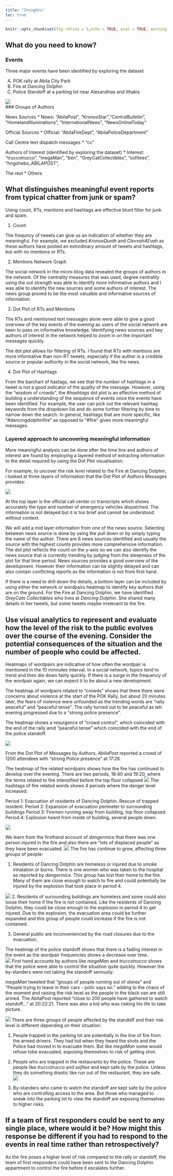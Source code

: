 ```yaml
---
title: "Insights"
toc: true
---
```


```r
knitr::opts_chunk$set(fig.retina = 3,echo = TRUE, eval = TRUE, warning = FALSE, message = FALSE)
```

## What do you need to know?

### Events

Three major events have been identified by exploring the dataset

A.	POK rally at Abila City Park 
B.	Fire at Dancing Dolphin
C.  Police Standoff at a parking lot near Alexandrias and Ithakis 

![](Img/events.jpg)  
### Groups of Authors 

News Sources
* News: "AbilaPost", "KronosStar","CentralBulletin", "HomelandIlluminations", "InternationalNews", "NewsOnlineToday"

Official Sources
* Official: "AbilaFireDept", "AbilaPoliceDepartment"

Call Centre text dispatch messages 
* "cc"

Authors of Interest (identified by exploring the dataset)
* Interest: "truccotrucco", "megaMan", "ben", "GreyCatCollectibles", "sofitees", "hngohebo_ABILAPOST", 

The rest
* Others 


## What distinguishes meaningful event reports from typical chatter from junk or spam?  

Using count, RTs, mentions and hashtags are effective blunt filter for junk and spam. 

1. Count  

The frequncy of tweets can give us an indication of whether they are meaningful. For example, we excluded *KronosQuoth* and *Clevvah4Evah* as these authors have posted an extrodinary amount of tweets and hashtags, but with no mentions or RTs. 

2. Mentions Network Graph 

The social network in the micro-blog data revealed the groups of authors in the network. 
Of the centrality measures that was used, degree centrality using the out strength was able to identify more informative authors and I was able to identify the new sources and some authors of interest. 
The news group proved to be the most valuable and informative sources of information. 

3. Dot Plot of RTs and Mentions

The RTs and mentioned text messages alone were able to give a good overview of the key events of the evening as users of the social network are keen to pass on informative knowledge. Identifying news sources and key authors of interest in the network helped to zoom in on the important messages quickly. 
 
The dot plot allows for filtering of RTs. I found that RTs with mentions are more informative than non-RT tweets, especially if the author is a credible source or popular authority in the social network, like the news.

4. Dot Plot of Hashtags

From the barchart of hastags, we see that the number of hashtags in a tweet is not a good indicator of the quality of the message. However, using the "wisdom of crowds", the *#hashtags* dot plot is an effective method of building a understanding of the sequence of events once the events have been identified. 
For example, the user can pick out the relevant hashtag keywords from the dropdown list and do some further filtering by time to narrow down the search. 
In general, hashtags that are more specific, like "#dancingdolphinfire" as opposed to "#fire" gives more meaningful messages. 


### Layered approach to uncovering meaningful information 

More meaningful analysis can be done after the time line and authors of interest are found by employing a layered method of extracting information to the detail required by using the Dot Plot visualisation. 

For example, to uncover the risk level related to the Fire at Dancing Dolphin, i looked at three layers of information that the Dot Plot of Authors Messages provides:

![](Img/aut1.jpg) 

At the top layer is the official call center *cc* transcripts which shows accurately the type and number of emergency vehicles dispatched. The information is not delayed but it is too brief and cannot be understood without context. 

We will add a mid layer information from one of the news source. Selecting between news source is done by using the pull down or by simply typing the name of the author. There are 6 news sources identified and usually the source with the highest counts provides more comprehensive information. The dot plot reflects the count on the y-axis so we can also identify the news source that is currently trending by judging from the steepness of the plot for that time period. 
News sources provides a good overview of the development. However their information can be slightly delayed and can also contain conflicting reports as the information is not from first hand. 

If there is a need to drill down the details, a bottom layer can be included by using either the network or wordpairs heatmap to identify key authors that are on the ground. For the Fire at Dancing Dolphin, we have identified *GreyCats Collectables* who lives at *Dancing Dolphin*. She shared many details in her tweets, but some tweets maybe irrelevant to the fire. 


## Use visual analytics to represent and evaluate how the level of the risk to the public evolves over the course of the evening. Consider the potential consequences of the situation and the number of people who could be affected.   


Heatmaps of wordpairs are indicative of how often the wordpair is mentioned in the 10 minnutes interval. In a social network, topics tend to trend and then die down fairly quickly. If there is a surge in the frequency of the wordpair again, we can expect it to be about a new development.  

The heatmap of wordpairs related to "crowds" shows that there there were concerns about violence at the start of the POK Rally, but about 20 minutes later, the fears of violence were unfounded as the trending words are "rally peaceful" and "peaceful tense". The rally turned out to be peaceful as teh evening progressed due to a "strong police presence".  

The heatmap shows a resurgence of "crowd control", which coincided with the end of the rally amd "peaceful tense" which coincided with the end of the police standoff.    

![](Img/risk4.jpg)  

From the Dot Plot of Messages by Authors, *AbilaPost* reported a crowd of 1200 attendees with "strong Police presence" at 17:26. 

[](Img/risk5.jpg) 


The heatmap of fire related wordpairs shows how the fire has continued to develop over the evening. There are two periods, 18:40 and 19:20, where the terms related to fire intensified before the top floor collapsed
![](Img/heatmap2.jpg) 
The hashtags of fire related words shows 4 periods where the danger level increased. 

Period 1: Evacuation of residents of Dancing Dolphin. Rescue of trapped resident. 
Period 2: Expansion of evacuation perimeter to surrounding buildings
Period 3: Firemen running away from building, top floor collapsed. 
Period 4: Explosion heard from inside of building, several people down. 
 
![](Img/hash6.jpg) 

We learn from the firsthand account of *dangermice* that there was one person injured in the fire and also there are "lots of displaced people" as they have been evacuated. 
![](Img/risk6.jpg) 
The fire has continue to grow, affecting three groups of people: 

1. Residents of Dancing Dolphin are homeless or injured due to smoke inhalation or burns. There is one women who was taken to the hospital as reported by *dangermice*. This group has lost their home to the fire. Many of them are close enough to watch to fire and could potentially be injured by the explosion that took place in period 4. 

![](Img/risk7.jpg) 
2. Residents of surrounding buildings are homeless and some could also loose their home if the fire is not contained. Like the residents of Dancing Dolphin, they could be close enough to the explosion in period 4 to get injured. 
Due to the explosion, the evacuation area could be further expanded and this group of people could increase if the fire is not contained. 

3. General public are inconvenienced by the road closures due to the evacuation.

The heatmap of the police standoff shows that there is a fading interest in the event as the wordpair frequencies shows a decrease over time.  
![](Img/risk8.jpg) 
First hand accounts by authors like *megaMan* and *truccotrucco* shows that the police were able to control the situation quite quickly. However the by-standers were not taking the standoff seriously.  

*megaMan* tweeted that “groups of people running out of stores” and “People trying to leave in their cars - polic says no.” adding to the chaos of the moment and raising the risk level as the people in the black van are still armed. The AbilaPost reported “close to 200 people have gathered to watch standoff…” at 20:22:21. There was also a kid who was risking his life to take picture.  

![](Img/risk9.jpg) 
There are three groups of people affected by the standoff and their risk level is different depending on their situation:  

1. People trapped in the parking lot are potentially in the line of fire from the armed drivers. They had hid when they heard the shots and the Police had moved in to evacuate them. But like *megaMan* some would refuse tobe evacuated, exposing themselves to risk of getting shot. 

2. People who are trapped in the restaurants by the police. These are people like *truccotrucco* and *sofitee* and kept safe by the police. Unless they do something drastic like run out of the restaurant, they are safe. 
![](Img/risk10.jpg) 

3. By-standers who came to watch the standoff are kept safe by the police who are controlling access to the area. But those who managed to sneak into the parking lot to view the standoff are exposing themselves to higher risks. 

## If a team of first responders could be sent to any single place, where would it be? How might this response be different if you had to respond to the events in real time rather than retrospectively?   

As the fire poses a higher level of risk compared to the rally or standoff, the team of first responders could have been sent to the Dancing Dolphin appartment to control the fire before it escalates further. 

